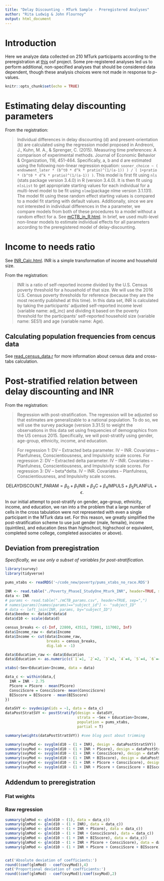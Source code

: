 ```yaml
---
title: "Delay Discounting - MTurk Sample - Preregistered Analyses"
author: "Rita Ludwig & John Flournoy"
output: html_document
---
```


# Introduction

Here we analyze data collected on 210 MTurk participants according to the preregistration at [this](https://osf.io/3hrme/) osf project. Some pre-registered analyses led us to perform additional, non-specified analyses that should be considered data dependent, though these analysis choices were not made in response to _p_-values.

```r
knitr::opts_chunk$set(echo = TRUE)
```

# Estimating delay discounting parameters

From the registration:

>Individual differences in delay discounting (d) and present-orientation (b) are calculated using the regression model proposed in Andreoni, J., Kuhn, M. A., &amp; Sprenger, C. (2015). Measuring time preferences: A comparison of experimental methods. Journal of Economic Behavior &amp; Organization, 116, 451-464. Specifically, a, b and d are estimated using the following non-linear regression equation: `sooner_choice ~ ( endowment_later * (b^t0 * d^k * pratio)^(1/(a-1)) ) / ( 1+pratio * (b^t0 * d^k * pratio)^(1/(a-1)) )`. This model is first fit using `nls` (stats package version 3.4.0) in R (version 3.4.0). It is then fit using `nlsList` to get appropriate starting values for each individual for a multi-level model to be fit using `nlme`(package nlme version 3.1.131). The model fit using these random effect starting values is compared to a model fit starting with default values. Additionally, since we are not interested in individual differences in the a parameter, we compare models from both of these procedures to a model without a random effect for a. 
See [mCTB_in_R.html](mCTB_in_R.html). In brief, we used multi-level non-linear models to estimate individual effects for all parameters according to the preregistered model of delay-discounting.

# Income to needs ratio

See [INR_Calc.html](INR_Calc.html). INR is a simple transformation of income and household size.

From the registration:

>INR is a ratio of self-reported income divided by the U.S. Census poverty threshold for a household of that size. We will use the 2016 U.S. Census poverty thresholds for reference (because they are the most recently published at this time). In this data set, INR is calculated by taking the participants' adjusted self-reported income level (variable name: adj_inc) and dividing it based on the poverty threshold for the participants' self-reported household size (variable name: SES1) and age (variable name: Age). 

## Calculating population frequencies from cencus data

See [read_census_data.r](read_census_data.r) for more information about census data and cross-tabs calculation.

# Post-stratified relation between delay discounting and INR

From the registration: 

>Regression with post-stratification. The regression will be adjusted so that estimates are generalizable to a national population. To do so, we will use the survey package (version 3.31.5) to weight the observations in this data set using frequencies of demographics from the US census 2015. Specifically, we will post-stratify using gender, age-group, ethnicity, income, and education.

>For regression 1:
>DV – Extracted beta parameter. IV – INR. Covariates – Planfulness, Conscientiousness, and Impulsivity scale scores.
>For regression 2:
>DV – Extracted delta parameter. IV – INR. Covariates – Planfulness, Conscientiousness, and Impulsivity scale scores.
>For regression 3:
>DV – beta*delta. IV – INR. Covariates – Planfulness, Conscientiousness, and Impulsivity scale scores.

$$
\text{DELAYDISCOUNT_PARAM} = \beta_0 + \beta_1\text{INR} + \beta_3\text{C}+\beta_4\text{IMPULS}+\beta_5\text{PLANFUL}+\epsilon.
$$

In our initial attempt to post-stratify on gender, age-group, ethnicity, income, and education, we ran into a the problem that a large number of cells in the cross tabulation were not represented with even a single participant in the MTurk data set. For this reason, we greatly simplified the post-stratification scheme to use just gender (male, femaile), income (quintiles), and education (less than highschool, highschool or equivalent, completed some college, completed associates or above).

## Deviation from preregistration

*Specifically, we use only a subset of variables for post-stratification.*

```r
library(survey)
library(tidyverse)

pums_xtabs <- readRDS('~/code_new/poverty/pums_xtabs_no_race.RDS')

INR <- read.table("./Poverty_PhaseI_StudyOne_Mturk_INR", header=TRUE, sep=",")
data <- INR
# params <- read.table("./mCTB_params.csv", header=TRUE, sep=",")
# names(params)[names(params)=="subject_id"] <- "subject_ID"
# data <- left_join(INR, params, by="subject_ID")
data$beedee <- data$b*data$d
data$d10 <- scale(data$d)

census_breaks <- c(-Inf, 22800, 43511, 72001, 117002, Inf)
data$Income_raw <- data$Income
data$Income <- cut(data$Income_raw,
                   breaks = census_breaks, 
                   dig.lab = -1)

data$Education_raw <- data$Education
data$Education <- as.numeric(c(`1`=1, `2`=2, `3`=3, `4`=4, `5`=4, `6`=4, `7`=4, `8`=4)[as.character(data$Education_raw)])

xtabs(~Sex+Education+Income, data = data)

data_c <- within(data,{
  INR = INR - 2.75
  PScore = PScore - mean(PScore)
  ConsciScore = ConsciScore- mean(ConsciScore)
  BISscore = BISscore - mean(BISscore)
})

dataSVY <- svydesign(ids = ~1, data = data_c)
dataPostStratSVY <- postStratify(design = dataSVY,
                                 strata = ~Sex + Education+Income,
                                 population = pums_xtabs,
                                 partial = T)

summary(weights(dataPostStratSVY)) #see blog post about trimming

summary(svyMod <- svyglm(d10 ~ (1 + INR), design = dataPostStratSVY))
summary(svyMod <- svyglm(d10 ~ (1 + INR + PScore), design = dataPostStratSVY))
summary(svyMod <- svyglm(d10 ~ (1 + INR + ConsciScore), design = dataPostStratSVY))
summary(svyMod <- svyglm(d10 ~ (1 + INR + BISscore), design = dataPostStratSVY))
summary(svyMod <- svyglm(d10 ~ (1 + INR + PScore + ConsciScore), design = dataPostStratSVY))
summary(svyMod <- svyglm(d10 ~ (1 + INR + PScore + ConsciScore + BISscore), design = dataPostStratSVY))
```

## Addendum to preregistration

### Flat weights


### Raw regression

```r

summary(glmMod <- glm(d10 ~ (1), data = data_c))
summary(glmMod <- glm(d10 ~ (1 + INR), data = data_c))
summary(glmMod <- glm(d10 ~ (1 + INR + PScore), data = data_c))
summary(glmMod <- glm(d10 ~ (1 + INR + ConsciScore), data = data_c))
summary(glmMod <- glm(d10 ~ (1 + INR + BISscore), data = data_c))
summary(glmMod <- glm(d10 ~ (1 + INR + PScore + ConsciScore), data = data_c))
summary(glmMod <- glm(d10 ~ (1 + INR + PScore + ConsciScore + BISscore), data = data_c))


cat('Absolute deviation of coefficients:')
round((coef(glmMod) - coef(svyMod)),4)
cat('Proportional deviation of coefficients:')
round((coef(glmMod) - coef(svyMod))/coef(svyMod),2)
```
